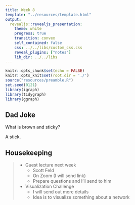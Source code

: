 ```yaml
---
title: Week 8
template: "../resources/template.html"
output: 
  revealjs::revealjs_presentation:
    theme: white
    progress: true
    transition: convex
    self_contained: false
    css: ../../libs/custom_css.css
    reveal_plugins: ["notes"]
    lib_dir: ../../libs
---
```


```r
knitr::opts_chunk$set(echo = FALSE)
knitr::opts_knit$set(root.dir = './')
source("resources/preamble.R")
set.seed(0121)
library(igraph)
library(tidygraph)
library(ggraph)
```

## Dad Joke

What is brown and sticky?

<span class='fragment'>
A stick.
</span>

## Housekeeping

> - Guest lecture next week
>	- Scott Feld
>	- On Zoom (I will send link)
>	- Prepare questions and I'll send to him
> - Visualization Challenge
>	- I will send out more details
>	- Idea is to visualize something about a network

